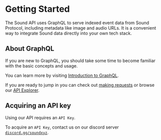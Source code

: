 # Getting Started

The Sound API uses GraphQL to serve indexed event data from Sound Protocol, including metadata like image and audio URLs. It is a convenient way to integrate Sound data directly into your own tech stack.

## About GraphQL

If you are new to GraphQL, you should take some time to become familiar with the basic concepts and usage.

You can learn more by visiting [Introduction to GraphQL](https://graphql.org/learn).

If you are ready to jump in you can check out [making requests](/sound-api/making-requests) or browse our [API Explorer](/api-explorer).

## Acquiring an API key

Using our API requires an `API Key`.

To acquire an `API Key`, contact us on our discord server [`discord.gg/soundxyz`](https://discord.gg/soundxyz).
